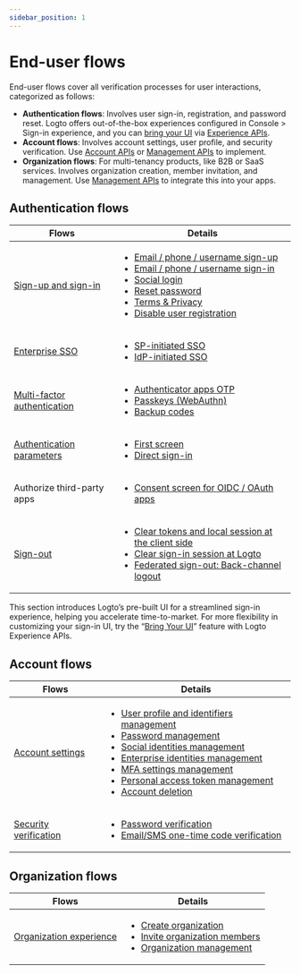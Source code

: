 ```yaml
---
sidebar_position: 1
---
```


# End-user flows

End-user flows cover all verification processes for user interactions, categorized as follows:

- **Authentication flows**: Involves user sign-in, registration, and password reset. Logto offers out-of-the-box experiences configured in <CloudLink to="/sign-in-experience">Console > Sign-in experience</CloudLink>, and you can [bring your UI](/customization/bring-your-ui) via [Experience APIs](https://openapi.logto.io/group/endpoint-experience).
- **Account flows**: Involves account settings, user profile, and security verification. Use [Account APIs](https://openapi.logto.io/group/endpoint-account-center) or [Management APIs](https://openapi.logto.io/operation/operation-getuser) to implement.
- **Organization flows**: For multi-tenancy products, like B2B or SaaS services. Involves organization creation, member invitation, and management. Use [Management APIs](https://openapi.logto.io/operation/operation-listorganizations) to integrate this into your apps.

## Authentication flows

| Flows                                                                  | Details                                                                                                                                                                                                                                                                                                                                                                                                                                                                                                                               |
| ---------------------------------------------------------------------- | ------------------------------------------------------------------------------------------------------------------------------------------------------------------------------------------------------------------------------------------------------------------------------------------------------------------------------------------------------------------------------------------------------------------------------------------------------------------------------------------------------------------------------------- |
| [Sign-up and sign-in](/end-user-flows/sign-up-and-sign-in)             | <ul><li>[Email / phone / username sign-up](/end-user-flows/sign-up-and-sign-in/sign-up)</li><li>[Email / phone / username sign-in](/end-user-flows/sign-up-and-sign-in/sign-in)</li><li>[Social login](/end-user-flows/sign-up-and-sign-in/social-sign-in)</li><li>[Reset password](/end-user-flows/sign-up-and-sign-in/reset-password)</li><li>[Terms & Privacy](/end-user-flows/sign-up-and-sign-in/terms-and-privacy)</li><li>[Disable user registration](/end-user-flows/sign-up-and-sign-in/disable-user-registration)</li></ul> |
| [Enterprise SSO](/end-user-flows/enterprise-sso)                       | <ul><li>[SP-initiated SSO](/end-user-flows/enterprise-sso/sp-initiated-sso)</li><li>[IdP-initiated SSO](/end-user-flows/enterprise-sso/idp-initiated-sso)</li></ul>                                                                                                                                                                                                                                                                                                                                                                   |
| [Multi-factor authentication](/end-user-flows/mfa)                     | <ul><li>[Authenticator apps OTP](/end-user-flows/mfa/authenticator-app-otp)</li><li>[Passkeys (WebAuthn)](/end-user-flows/mfa/webauthn)</li><li>[Backup codes](/end-user-flows/mfa/backup-codes)</li></ul>                                                                                                                                                                                                                                                                                                                            |
| [Authentication parameters](/end-user-flows/authentication-parameters) | <ul><li>[First screen](/end-user-flows/authentication-parameters/first-screen)</li><li>[Direct sign-in](/end-user-flows/authentication-parameters/direct-sign-in)</li></ul>                                                                                                                                                                                                                                                                                                                                                           |
| Authorize third-party apps                                             | <ul><li>[Consent screen for OIDC / OAuth apps](/end-user-flows/consent-screen)</li></ul>                                                                                                                                                                                                                                                                                                                                                                                                                                              |
| [Sign-out](/end-user-flows/sign-out)                                   | <ul><li>[Clear tokens and local session at the client side](/end-user-flows/sign-out/#clear-tokens-and-local-session-at-the-client-side)</li><li>[Clear sign-in session at Logto](/end-user-flows/sign-out/#clear-sign-in-session-at-logto)</li><li>[Federated sign-out: Back-channel logout](/end-user-flows/sign-out/#federated-sign-out-back-channel-logout)</li></ul>                                                                                                                                                             |

This section introduces Logto’s pre-built UI for a streamlined sign-in experience, helping you accelerate time-to-market. For more flexibility in customizing your sign-in UI, try the “[Bring Your UI](/customization/bring-your-ui)” feature with Logto Experience APIs.

## Account flows

| Flows                                                          | Details                                                                                                                                                                                                                                                                                                                                                                                                                                                                                                                                                                                                                                                                                                                                                                                                                                              |
| -------------------------------------------------------------- | ---------------------------------------------------------------------------------------------------------------------------------------------------------------------------------------------------------------------------------------------------------------------------------------------------------------------------------------------------------------------------------------------------------------------------------------------------------------------------------------------------------------------------------------------------------------------------------------------------------------------------------------------------------------------------------------------------------------------------------------------------------------------------------------------------------------------------------------------------- |
| [Account settings](/end-user-flows/account-settings)           | <ul><li>[User profile and identifiers management](/end-user-flows/account-settings/by-management-api#user-profile-and-identifiers-management-apis)</li><li>[Password management](/end-user-flows/account-settings/by-management-api#user-password-management)</li><li>[Social identities management](/end-user-flows/account-settings/by-management-api#user-social-identities-management)</li><li>[Enterprise identities management](/end-user-flows/account-settings/by-management-api#user-enterprise-identities-management)</li><li>[MFA settings management](/end-user-flows/account-settings/by-management-api#user-mfa-settings-management)</li><li>[Personal access token management](/user-management/personal-access-token)</li><li>[Account deletion](/end-user-flows/account-settings/by-management-api#user-account-deletion)</li></ul> |
| [Security verification](/end-user-flows/security-verification) | <ul><li>[Password verification](/end-user-flows/security-verification/by-management-api#password-verification)</li><li>[Email/SMS one-time code verification](/end-user-flows/security-verification/by-management-api#emailsms-one-time-code-verification)</li></ul>                                                                                                                                                                                                                                                                                                                                                                                                                                                                                                                                                                                 |

## Organization flows

| Flows                                                              | Details                                                                                                                                                                                                                                                                                                            |
| ------------------------------------------------------------------ | ------------------------------------------------------------------------------------------------------------------------------------------------------------------------------------------------------------------------------------------------------------------------------------------------------------------ |
| [Organization experience](/end-user-flows/organization-experience) | <ul><li>[Create organization](/end-user-flows/organization-experience/create-organization)</li><li>[Invite organization members](/end-user-flows/organization-experience/invite-organization-members)</li><li>[Organization management](/end-user-flows/organization-experience/organization-management)</li></ul> |
